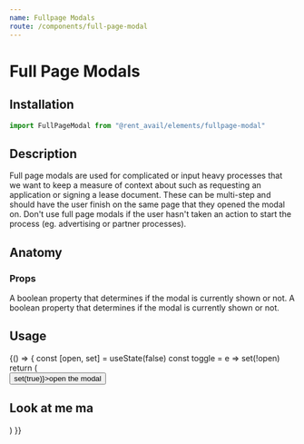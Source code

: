 ```yaml
---
name: Fullpage Modals
route: /components/full-page-modal
---
```



# Full Page Modals

<Status status="production" />

## Installation

```js
import FullPageModal from "@rent_avail/elements/fullpage-modal"
```

## Description

Full page modals are used for complicated or input heavy processes that we want to keep a measure of context about such as requesting an application or signing a lease document. These can be multi-step and should have the user finish on the same page that they opened the modal on. Don't use full page modals if the user hasn't taken an action to start the process (eg. advertising or partner processes).

## Anatomy

### Props

<Prop name="open" type="boolean" defaultValue="false">
  A boolean property that determines if the modal is currently shown or not.
</Prop>

<Prop name="toggle" type="function" defaultValue="() => null">
  A boolean property that determines if the modal is currently shown or not.
</Prop>

## Usage

<Playground>
  {() => {
    const [open, set] = useState(false)
    const toggle = e => set(!open)
    return (
      <div>
        <Button onClick={e => set(true)}>open the modal</Button>
        <FullPageModal open={open} toggle={toggle}>
          <h2>Look at me ma</h2>
        </FullPageModal>
      </div>
    )
  }}
</Playground>
